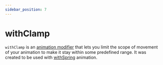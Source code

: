 ```yaml
---
sidebar_position: 7
---
```

# withClamp

`withClamp` is an [animation modifier](/docs/fundamentals/glossary#animation-modifier) that lets you limit the scope of movement of your animation to make it stay within some predefined range. 
It was created to be used with [withSpring](/docs/animations/withSpring) animation.
